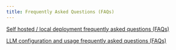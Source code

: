 ```yaml
---
title: Frequently Asked Questions (FAQs)
---
```



[Self hosted / local deployment frequently asked questions (FAQs)](https://docs.dify.ai/learn-more/faq/install-faq)

[LLM configuration and usage frequently asked questions (FAQs)](https://docs.dify.ai/learn-more/faq/use-llms-faq)